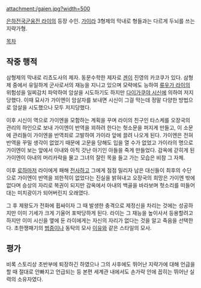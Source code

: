 attachment:/gaien.jpg?width=500

[[은하전국군웅전 라이]]의 등장 수인. [[가이라]] 3형제의 막내로 형들과는 다르게 두뇌를 쓰는 지략가형.

[[목차]]
== 작중 행적 ==
삼형제의 막내로 리쵸도사의 제자. 동문수학한 제자로 [[겐이]] 진영의 카코쿠가 있다. 삼형제 중에서 유일하게 군사로서의 재능을 지니고 있으며 모략에도 능하여 [[류우가 라이]]의 위험성을 일찌감치 파악하여 암살을 시도하기도 하지만 [[다이가쿠야 시신]]에 의하여 저지당했다. 이때 묘사가 가이엔이 암살자를 보내면 시신이 그걸 막는데 정말 다양한 방법으로 암살을 시도했으나 모두 저지당했다. 

이후 시신이 역으로 가이엔을 모함하는 계획을 꾸며 라이의 친구인 타스케를 오장국의 관리의 하인으로 보내 가이엔이 반역을 꾀하려 한다는 헛소문을 퍼지게 만들고, 이 소문에 관리들이 가이엔을 반역죄로 고발하여 가이라 앞에 끌려 나오게 된다. 가이엔은 전혀 반역을 꾸밀 생각이 없었기 때문에 고문을 당해도 입을 열 수가 없었고 가이라의 명으로 가이엔이 보는 앞에서 아내와 아직 갓난 아기인 아들을 죽게 만들었다. 감옥에 갇히게 된 가이엔이 아내의 머리카락을 물고 그녀의 잘린 목을 들고 가는 모습은 비참 그 자체.

이후 [[로하]]마저 라이에게 패해 [[전사]]하고 그에게 점점 밀리자 남은 대신들이 최후의 수단으로 가이엔이 반역을 꾀한적이 없었다는 진실을 밝혀내고 오장국의 희망은 가이엔 밖에 없다며 승상의 자리로 복권이 되지만 감옥에서 아내의 백골을 바라보며 헛소리를 떠들어대는 미치광이가 되어버린지 오래였다.

그 후 제왕도가 전화에 휩싸이자 그 때 발생한 충격으로 제정신을 차리는 것에는 성공하지만 이미 기세가 크게 기울어 포박당하게 된다. 라이는 그 재능을 높이사서 등용할려고 하지만 이미 시신을 옆에 둔 라이에게는 자신의 자리가 없다는 것을 알고 죽음을 선택한다. 초한쟁패기의 [[범증]]이나 동탁의 모사 [[이유]]와 같은 스타일의 모사.

== 평가 ==
비록 스토리상 초반부에 퇴장하긴 하였으나 그의 사후에도 뛰어난 지략가에 대해 언급을 할 때 절대로 안빠지고 언급되는 등 본편 세계관 내에서도 손가락 안에 꼽히는 뛰어난 실력의 소유자였다.
